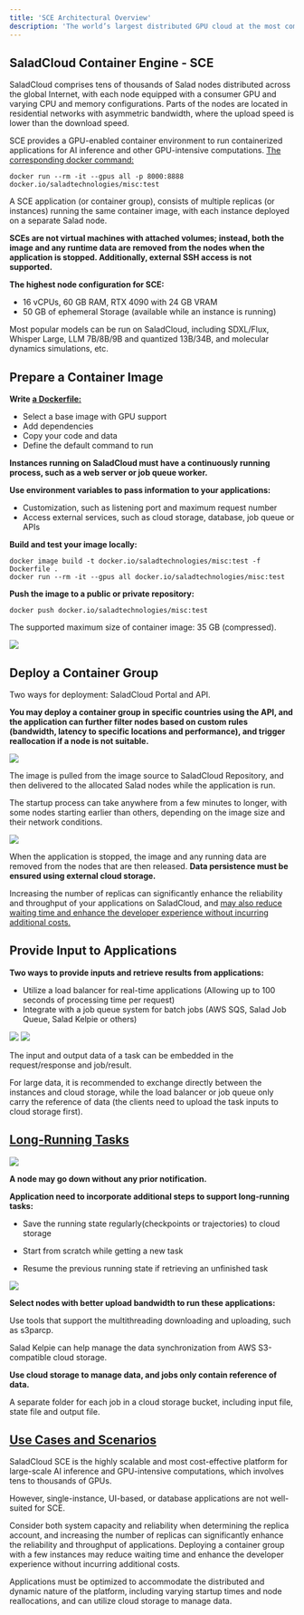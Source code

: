 ```yaml
---
title: 'SCE Architectural Overview'
description: 'The world’s largest distributed GPU cloud at the most competitive prices'
---
```


## SaladCloud Container Engine - SCE

SaladCloud comprises tens of thousands of Salad nodes distributed across the global Internet, with each node equipped
with a consumer GPU and varying CPU and memory configurations. Parts of the nodes are located in residential networks
with asymmetric bandwidth, where the upload speed is lower than the download speed.

SCE provides a GPU-enabled container environment to run containerized applications for AI inference and other
GPU-intensive computations. [The corresponding docker command:](/tutorials/docker-run)

```Code
docker run --rm -it --gpus all -p 8000:8888 docker.io/saladtechnologies/misc:test
```

A SCE application (or container group), consists of multiple replicas (or instances) running the same container image,
with each instance deployed on a separate Salad node.

**SCEs are not virtual machines with attached volumes; instead, both the image and any runtime data are removed from the
nodes when the application is stopped. Additionally, external SSH access is not supported.**

**The highest node configuration for SCE:**

- 16 vCPUs, 60 GB RAM, RTX 4090 with 24 GB VRAM
- 50 GB of ephemeral Storage (available while an instance is running)

Most popular models can be run on SaladCloud, including SDXL/Flux, Whisper Large, LLM 7B/8B/9B and quantized 13B/34B,
and molecular dynamics simulations, etc.

## Prepare a Container Image

**Write [a Dockerfile:](https://github.com/SaladTechnologies/misc/blob/main/Test/Dockerfile)**

- Select a base image with GPU support
- Add dependencies
- Copy your code and data
- Define the default command to run

**Instances running on SaladCloud must have a continuously running process, such as a web server or job queue worker.**

**Use environment variables to pass information to your applications:**

- Customization, such as listening port and maximum request number
- Access external services, such as cloud storage, database, job queue or APIs

**Build and test your image locally:**

```Code
docker image build -t docker.io/saladtechnologies/misc:test -f Dockerfile .
docker run --rm -it --gpus all docker.io/saladtechnologies/misc:test
```

**Push the image to a public or private repository:**

```Code
docker push docker.io/saladtechnologies/misc:test
```

The supported maximum size of container image: 35 GB (compressed).

<img src="/products/sce/images/sce_ao/sce_ao1.png" />

## Deploy a Container Group

Two ways for deployment: SaladCloud Portal and API.

**You may deploy a container group in specific countries using the API, and the application can further filter nodes
based on custom rules (bandwidth, latency to specific locations and performance), and trigger reallocation if a node is
not suitable.**

<img src="/products/sce/images/sce_ao/sce_ao2.png" />

The image is pulled from the image source to SaladCloud Repository, and then delivered to the allocated Salad nodes
while the application is run.

The startup process can take anywhere from a few minutes to longer, with some nodes starting earlier than others,
depending on the image size and their network conditions.

<img src="/products/sce/images/sce_ao/sce_ao3.png" />

When the application is stopped, the image and any running data are removed from the nodes that are then released.
**Data persistence must be ensured using external cloud storage.**

Increasing the number of replicas can significantly enhance the reliability and throughput of your applications on
SaladCloud, and
[may also reduce waiting time and enhance the developer experience without incurring additional costs.](/tutorials/docker-run#replica-count)

## Provide Input to Applications

**Two ways to provide inputs and retrieve results from applications:**

- Utilize a load balancer for real-time applications (Allowing up to 100 seconds of processing time per request)
- Integrate with a job queue system for batch jobs (AWS SQS, Salad Job Queue, Salad Kelpie or others)

<img src="/products/sce/images/sce_ao/sce_ao4.png" />

<img src="/products/sce/images/sce_ao/sce_ao5.png" />

The input and output data of a task can be embedded in the request/response and job/result.

For large data, it is recommended to exchange directly between the instances and cloud storage, while the load balancer
or job queue only carry the reference of data (the clients need to upload the task inputs to cloud storage first).

## [Long-Running Tasks](https://github.com/SaladTechnologies/mds/tree/main)

<img src="/products/sce/images/sce_ao/sce_ao6.png" />

**A node may go down without any prior notification.**

**Application need to incorporate additional steps to support long-running tasks:**

- Save the running state regularly(checkpoints or trajectories) to cloud storage

- Start from scratch while getting a new task

- Resume the previous running state if retrieving an unfinished task

<img src="/products/sce/images/sce_ao/sce_ao7.png" />

**Select nodes with better upload bandwidth to run these applications:**

Use tools that support the multithreading downloading and uploading, such as s3parcp.

Salad Kelpie can help manage the data synchronization from AWS S3-compatible cloud storage.

**Use cloud storage to manage data, and jobs only contain reference of data.**

A separate folder for each job in a cloud storage bucket, including input file, state file and output file.

## [Use Cases and Scenarios](/tutorials/docker-run#summary)

SaladCloud SCE is the highly scalable and most cost-effective platform for large-scale AI inference and GPU-intensive
computations, which involves tens to thousands of GPUs.

However, single-instance, UI-based, or database applications are not well-suited for SCE.

Consider both system capacity and reliability when determining the replica account, and increasing the number of
replicas can significantly enhance the reliability and throughput of applications. Deploying a container group with a
few instances may reduce waiting time and enhance the developer experience without incurring additional costs.

Applications must be optimized to accommodate the distributed and dynamic nature of the platform, including varying
startup times and node reallocations, and can utilize cloud storage to manage data.
